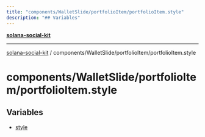 ```yaml
---
title: "components/WalletSlide/portfolioItem/portfolioItem.style"
description: "## Variables"
---
```


[**solana-social-kit**](../../../../README.mdx)

***

[solana-social-kit](../../../../README.mdx) / components/WalletSlide/portfolioItem/portfolioItem.style

# components/WalletSlide/portfolioItem/portfolioItem.style

## Variables

- [style](variables/style.mdx)
